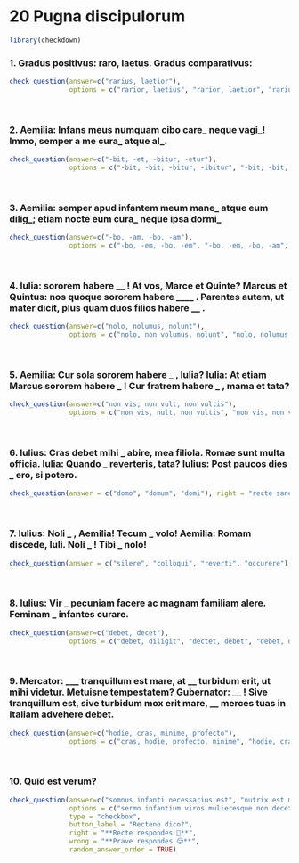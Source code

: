 # 20 Pugna discipulorum

```r
library(checkdown)
```
### 1. Gradus positivus: raro, laetus. Gradus comparativus:

 
 
```r
check_question(answer=c("rarius, laetior"), 
               options = c("rarior, laetius", "rarior, laetior", "rarius, laetius", "rarius, laetior"), right = "ita, ut dicis 👏", wrong = "minime 😔", button_label = "Rectene dico?", type = "radio")
```
</br>

### 2. Aemilia: Infans meus numquam cibo care_ neque vagi_! Immo, semper a me cura_ atque al_. 
 
 
```r
check_question(answer=c("-bit, -et, -bitur, -etur"), 
               options = c("-bit, -bit, -bitur, -ibitur", "-bit, -bit, -bitur, -etur", "-bit, -et, -bitur, -etur", "-bit, -et, -bitur, -ibitur"), right = "ita, ut dicis 👏", wrong = "minime 😔", button_label = "Rectene dico?", type = "radio")
```
</br>

### 3. Aemilia: semper apud infantem meum mane_ atque eum dilig_; etiam nocte eum cura_ neque ipsa dormi_ 
 
 
```r
check_question(answer=c("-bo, -am, -bo, -am"), 
               options = c("-bo, -em, -bo, -em", "-bo, -em, -bo, -am", "-bo, -am, -bo, -em", "-bo, -am, -bo, -am"), right = "ita, ut dicis 👏", wrong = "minime 😔", button_label = "Rectene dico?", type = "radio", random_answer_order = TRUE)
```

</br>

### 4. Iulia: sororem habere __ ! At vos, Marce et Quinte? Marcus et Quintus: nos quoque sororem habere ____ . Parentes autem, ut mater dicit, plus quam duos filios habere __ . 
 
 
 
```r
check_question(answer=c("nolo, nolumus, nolunt"), 
               options = c("nolo, non volumus, nolunt", "nolo, nolumus, non volunt", "nolo, nolumus, nolunt", "non volo, non volumus, non volunt"), right = "ita, ut dicis 👏", wrong = "minime 😔", button_label = "Rectene dico?", type = "radio", random_answer_order = TRUE)
```

</br>

### 5. Aemilia: Cur sola sororem habere _ , Iulia? Iulia: At etiam Marcus sororem habere _ ! Cur fratrem habere _ , mama et tata? 

 
 
```r
check_question(answer=c("non vis, non vult, non vultis"), 
               options = c("non vis, nult, non vultis", "non vis, non vult, non vultis", "non vis, non vult, nultis", "non vis, nult, nultis"), right = "ita, ut dicis 👏", wrong = "minime 😔", button_label = "Rectene dico?", type = "radio", random_answer_order = TRUE)
```


</br>

### 6. Iulius: Cras debet mihi _ abire, mea filiola. Romae sunt multa officia. Iulia: Quando _ reverteris, tata? Iulius: Post paucos dies _ ero, si potero. 
 
 
 
 
```r
check_question(answer = c("domo", "domum", "domi"), right = "recte sane 🙂", wrong = "quid ais? 🤨", button_label = "Rectene dico?", type = "in_order")
```

</br>

### 7. Iulius: Noli _ , Aemilia! Tecum _ volo! Aemilia: Romam discede, Iuli. Noli _ ! Tibi _ nolo! 
 
 
 
```r
check_question(answer = c("silere", "colloqui", "reverti", "occurere"), right = "recte sane 🙂", wrong = "quid ais? 🤨", button_label = "Rectene dico?", type = "in_order")
```
</br>

### 8. Iulius: Vir _ pecuniam facere ac magnam familiam alere. Feminam _ infantes curare. 
 
 
```r
check_question(answer=c("debet, decet"), 
               options = c("debet, diligit", "dectet, debet", "debet, decet", "diligit, decet"), right = "ita, ut dicis 👏", wrong = "minime 😔", button_label = "Rectene dico?", type = "radio")
```
</br>

### 9. Mercator: ___ tranquillum est mare, at __ turbidum erit, ut mihi videtur. Metuisne tempestatem? Gubernator: __ ! Sive tranquillum est, sive turbidum mox erit mare, __ merces tuas in Italiam advehere debet.
 
 
 
```r
check_question(answer=c("hodie, cras, minime, profecto"), 
               options = c("cras, hodie, profecto, minime", "hodie, cras, profecto, minime", "cras, hodie, minime, profecto", "hodie, cras, minime, profecto"), right = "ita, ut dicis 👏", wrong = "minime 😔", button_label = "Rectene dico?", type = "radio")
```
</br>

### 10. Quid est verum?

```r
check_question(answer=c("somnus infanti necessarius est", "nutrix est mulier, quae infantem alienum alit"),
               options = c("sermo infantium viros mulieresque non decet", "somnus infanti necessarius est", "infans parvulus solus primos gradus facere potest", "nutrix est mulier, quae infantem alienum alit"),
               type = "checkbox",
               button_label = "Rectene dico?",
               right = "**Recte respondes 🙂**",
               wrong = "**Prave respondes 😔**",
               random_answer_order = TRUE)
```

